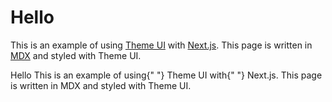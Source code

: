 
<!-- Not getting theme styles -->

# Hello

This is an example of using [Theme UI][] with [Next.js][].
This page is written in [MDX][] and styled with Theme UI.

[next.js]: https://github.com/zeit/next.js
[theme ui]: https://theme-ui.now.sh
[mdx]: https://mdxjs.com

<!-- Should look like this -->

<Box mt="3" mb="3">
  <Styled.h1>Hello</Styled.h1>
  <Styled.p>
    This is an example of using{" "}
    <Styled.a src="https://theme-ui.now.sh">Theme UI</Styled.a> with{" "}
    <Styled.a src="https://github.com/zeit/next.js">Next.js</Styled.a>. This
    page is written in <Styled.a src="https://mdxjs.com">MDX</Styled.a> and
    styled with Theme UI.
  </Styled.p>
</Box>
